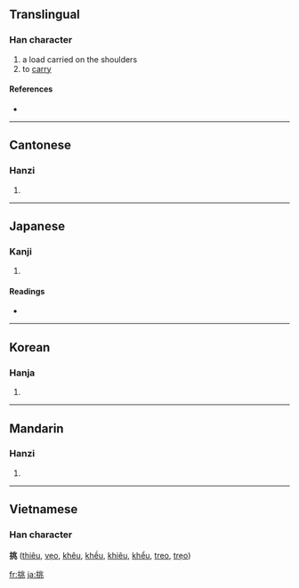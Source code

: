 ==Translingual==

===Han character===
{{Han char|rn=64|rad=手|as=06|sn=9|four=5201<sub>3</sub>|canj=手中一人 (QLMO)|ids=⿰[[扌]][[兆]]}}

# a load carried on the shoulders
# to [[carry]]

====References====
* {{Han ref|kx=0430.170|dkj=12055|dj=0780.100|hdz=31872.040|uh=6311|ud=25361|bh=AC44|bd=44100}}

----

==Cantonese==

===Hanzi===
{{yue-hanzi|jyut=|y=tiu1}}

# {{defn|Cantonese}}

----

==Japanese==

===Kanji===
{{ja-kanji|grade=c|rs=手06}}

# {{defn|Japanese}}

====Readings====
* {{ja-readings|on=[[ちょう]] (chō), [[とう]] (tō)|kun=[[かかげる]] (kakageru), [[いどむ]] (idomu)}}

----

==Korean==

===Hanja===
{{ko-hanja|hangeul=[[도]], [[조]]|eumhun=|rv=do, jo|mr=to, cho|y=to, co}}

# {{defn|Korean}}

----

==Mandarin==

===Hanzi===
{{cmn-hanzi|pin=[[tāo]] ([[tao1]]), [[tiāo]] ([[tiao1]]), [[tiǎo]] ([[tiao3]])|wg=t'ao<sup>1</sup>, t'iao<sup>1</sup>, t'iao<sup>3</sup>}}

# {{defn|Mandarin}}

----

==Vietnamese==
===Han character===
'''挑''' ([[thiêu]], [[vẹo]], [[khêu]], [[khều]], [[khiêu]], [[khểu]], [[treo]], [[trẹo]])

[[fr:挑]]
[[ja:挑]]